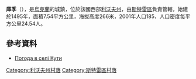 {{coord|49|19|40|N|23|59|54|E|scale:100000|display=title}}

'''庫季'''（{{lang-uk|Кути}}），是[[烏克蘭|烏克蘭]]的城鎮，位於該國西部[[利沃夫州|利沃夫州]]，由[[斯特雷區|斯特雷區]]負責管轄，始建於1495年，面積7.54平方公里，海拔高度266米，2001年人口185，人口密度每平方公里24.54人。

==參考資料==
* [http://weather.in.ua/ua/l'vovskaja/12896 Погода в селі Кути] {{Wayback|url=http://weather.in.ua/ua/l%27vovskaja/12896 |date=20160305220730 }}

[[Category:利沃夫州村落|Category:利沃夫州村落]]
[[Category:斯特雷區村落|Category:斯特雷區村落]]


{{Lviv-geo-stub}}